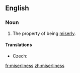 ==English==
===Noun===
{{en-noun|-}}

# The property of being [[miserly]].

====Translations====
{{trans-top|property of being miserly}}
* Czech: {{t-|cs|lakota|f}}
{{trans-mid}}
{{trans-bottom}}

[[fr:miserliness]]
[[zh:miserliness]]